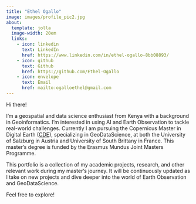 ---
title: "Ethel Ogallo"
image: images/profile_pic2.jpg
about:
  template: jolla
  image-width: 20em
  links:
    - icon: linkedin
      text: LinkedIn
      href: https://www.linkedin.com/in/ethel-ogallo-8bb08893/
    - icon: github
      text: Github
      href: https://github.com/Ethel-Ogallo
    - icon: envelope
      text: Email
      href: mailto:ogalloethel@gmail.com      
---

Hi there!

I’m a geospatial and data science enthusiast from Kenya with a background in Geoinformatics. I’m interested in using AI and Earth Observation to tackle real-world challenges. Currently I am pursuing the Copernicus Master in Digital Earth ([CDE](https://master-cde.eu/)), specializing in GeoDataScience, at both the University of Salzburg in Austria and University of South Brittany in France. This master's degree is funded by the Erasmus Mundus Joint Masters Programme.

This portfolio is a collection of my academic projects, research, and other relevant work during my master’s journey. It will be continuously updated as I take on new projects and dive deeper into the world of Earth Observation and GeoDataScience.

Feel free to explore!
